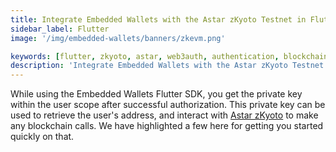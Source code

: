 ```yaml
---
title: Integrate Embedded Wallets with the Astar zKyoto Testnet in Flutter
sidebar_label: Flutter
image: '/img/embedded-wallets/banners/zkevm.png'

keywords: [flutter, zkyoto, astar, web3auth, authentication, blockchain]
description: 'Integrate Embedded Wallets with the Astar zKyoto Testnet in Flutter | Embedded Wallets'
---
```



<SEO
  title="Integrate Embedded Wallets with the Astar zKyoto Testnet in Flutter"
  description="Integrate Embedded Wallets with the Astar zKyoto Testnet in Flutter | Embedded Wallets"
  image="https://docs.metamask.io/img/embedded-wallets/banners/zkevm.png"
  slug="/embedded-wallets/connect-blockchain/evm/zkyoto/flutter"
/>

While using the Embedded Wallets Flutter SDK, you get the private key within the user scope after successful authorization. This private key can be used to retrieve the user's address, and interact with [Astar zKyoto](https://docs.astar.network/docs/build/zkEVM/quickstart) to make any blockchain calls. We have highlighted a few here for getting you started quickly on that.

<EVMInteraction />
